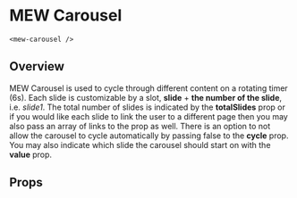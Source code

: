 
# MEW Carousel

`<mew-carousel />`

## Overview

MEW Carousel is used to cycle through different content on a rotating timer (6s). Each slide is customizable by a slot, **slide** + **the number of the slide**, i.e. _slide1_.
The total number of slides is indicated by the **totalSlides** prop or if you would like each slide to link the user
to a different page then you may also pass an array of links to the prop as well. There is an option to not allow the
carousel to cycle automatically by passing false to the **cycle** prop. You may also indicate which slide the carousel
should start on with the **value** prop.

## Props

<Props of={MewCarousel} />
<Preview>
  <Story id='mewcarousel--mew-carousel' />
</Preview>
